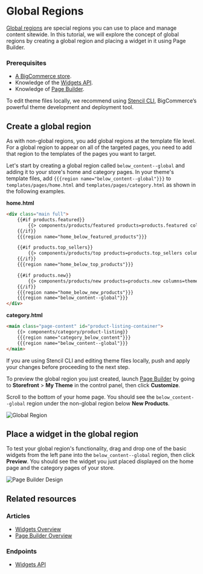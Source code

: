 # Global Regions



[Global regions](/api-docs/store-management/widgets/overview#global-regions) are special regions you can use to place and manage content sitewide. 
In this tutorial, we will explore the concept of global regions by creating a global region and placing a widget in it using Page Builder.

###  Prerequisites

* [A BigCommerce store](https://support.bigcommerce.com/s/article/Starting-a-Bigcommerce-Trial).
* Knowledge of the [Widgets API](/docs/storefront/widgets).
* Knowledge of [Page Builder](https://support.bigcommerce.com/s/article/Page-Builder).

To edit theme files locally, we recommend using [Stencil CLI](/docs/storefront/stencil/cli/install), BigCommerce’s powerful theme development and deployment tool.

## Create a global region

As with non-global regions, you add global regions at the template file level. For a global region to appear on all of the targeted pages, you need to add that region to the templates of the pages you want to target.

Let's start by creating a global region called `below_content--global` and adding it to your store's home and category pages. In your theme's template files, add `{{{region name="below_content--global"}}}` to `templates/pages/home.html` and `templates/pages/category.html` as shown in the following examples.

**home.html**

```html
<div class="main full">
    {{#if products.featured}}
        {{> components/products/featured products=products.featured columns=theme_settings.homepage_featured_products_column_count}}
    {{/if}}
    {{{region name="home_below_featured_products"}}}

    {{#if products.top_sellers}}
        {{> components/products/top products=products.top_sellers columns=theme_settings.homepage_top_products_column_count}}
    {{/if}}
    {{{region name="home_below_top_products"}}}

    {{#if products.new}}
        {{> components/products/new products=products.new columns=theme_settings.homepage_new_products_column_count}}
    {{/if}}
    {{{region name="home_below_new_products"}}}
    {{{region name="below_content--global"}}} 
</div>
```

**category.html**
```html
<main class="page-content" id="product-listing-container">
    {{> components/category/product-listing}}
    {{{region name="category_below_content"}}}
    {{{region name="below_content--global"}}}
</main>
```

If you are using Stencil CLI and editing theme files locally, push and apply your changes before proceeding to the next step.

To preview the global region you just created, launch [Page Builder](https://support.bigcommerce.com/s/article/Page-Builder) by going to **Storefront** > **My Theme** in the control panel, then click **Customize**. 

Scroll to the bottom of your home page. You should see the `below_content--global` region under the non-global region below **New Products**.

![Global Region](https://raw.githubusercontent.com/bigcommerce/dev-docs/master/assets/images/global-regions-tutorial-01.png "Global Region")

## Place a widget in the global region

To test your global region's functionality, drag and drop one of the basic widgets from the left pane into the `below_content--global` region, then click **Preview**. You should see the widget you just placed displayed on the home page and the category pages of your store.

![Page Builder Design](https://raw.githubusercontent.com/bigcommerce/dev-docs/master/assets/images/global-regions-tutorial-02.png "Page Builder Design")

## Related resources

### Articles
* [Widgets Overview](/docs/storefront/widgets)
* [Page Builder Overview](/docs/storefront/stencil/content/page-builder)

### Endpoints
* [Widgets API](/docs/rest-content/widgets)

